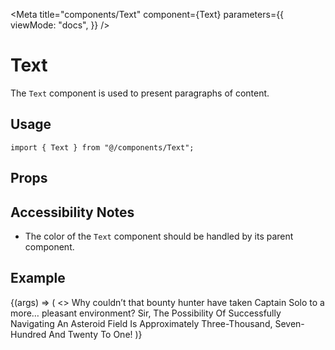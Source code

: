 
<Meta
  title="components/Text"
  component={Text}
  parameters={{
    viewMode: "docs",
  }}
/>

# Text

The `Text` component is used to present paragraphs of content.

## Usage

```tsx
import { Text } from "@/components/Text";
```

## Props

<ArgsTable component={Text} />

## Accessibility Notes

- The color of the `Text` component should be handled by its parent component.

## Example

<Canvas>
  <Story name="Default">
    {(args) => (
      <>
        <Text {...args}>
          Why couldn’t that bounty hunter have taken Captain Solo to a more…
          pleasant environment?
        </Text>
        <Text {...args}>
          Sir, The Possibility Of Successfully Navigating An Asteroid Field Is
          Approximately Three-Thousand, Seven-Hundred And Twenty To One!
        </Text>
      </>
    )}
  </Story>
</Canvas>
